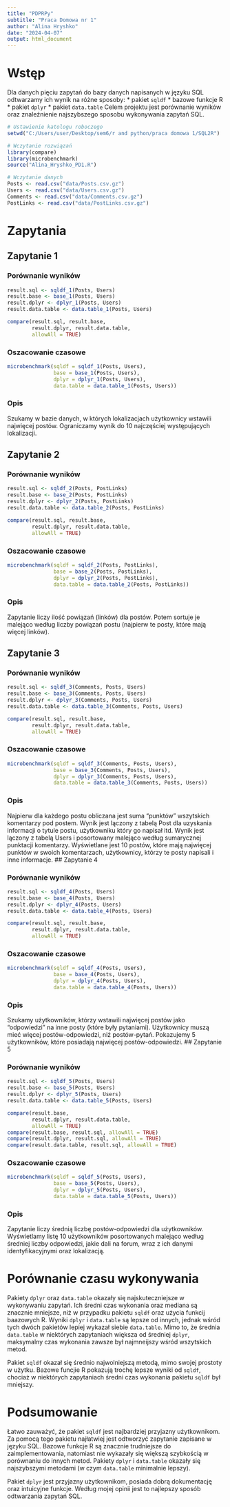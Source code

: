 ```yaml
---
title: "PDPRPy"
subtitle: "Praca Domowa nr 1"
author: "Alina Hryshko"
date: "2024-04-07"
output: html_document
---
```


# Wstęp
Dla danych pięciu zapytań do bazy danych napisanych w języku SQL odtwarzamy ich wynik na różne sposoby:
* pakiet `sqldf`
* bazowe funkcje R
* pakiet `dplyr`
* pakiet `data.table`
Celem projektu jest porównanie wyników oraz znaleźnienie najszybszego sposobu wykonywania zapytań SQL.

```r
# Ustawienie katologu roboczego
setwd("C:/Users/user/Desktop/sem6/r and python/praca domowa 1/SQL2R")
```

```r
# Wczytanie rozwiązań
library(compare)
library(microbenchmark)
source("Alina_Hryshko_PD1.R")
```

```r
# Wczytanie danych
Posts <- read.csv("data/Posts.csv.gz")
Users <- read.csv("data/Users.csv.gz")
Comments <- read.csv("data/Comments.csv.gz")
PostLinks <- read.csv("data/PostLinks.csv.gz")
```
# Zapytania
## Zapytanie 1

### Porównanie wyników

```r
result.sql <- sqldf_1(Posts, Users)
result.base <- base_1(Posts, Users)
result.dplyr <- dplyr_1(Posts, Users)
result.data.table <- data.table_1(Posts, Users)
```
```r
compare(result.sql, result.base,
        result.dplyr, result.data.table,
        allowAll = TRUE)
```

### Oszacowanie czasowe
```r
microbenchmark(sqldf = sqldf_1(Posts, Users),
               base = base_1(Posts, Users),
               dplyr = dplyr_1(Posts, Users),
               data.table = data.table_1(Posts, Users))
```
### Opis
Szukamy w bazie danych, w których lokalizacjach użytkownicy wstawili najwięcej postów.
Ograniczamy wynik do 10 najczęściej występujących lokalizacji.

## Zapytanie 2

### Porównanie wyników

```r
result.sql <- sqldf_2(Posts, PostLinks)
result.base <- base_2(Posts, PostLinks)
result.dplyr <- dplyr_2(Posts, PostLinks)
result.data.table <- data.table_2(Posts, PostLinks)
```
```r
compare(result.sql, result.base,
        result.dplyr, result.data.table,
        allowAll = TRUE)
```

### Oszacowanie czasowe
```r
microbenchmark(sqldf = sqldf_2(Posts, PostLinks),
               base = base_2(Posts, PostLinks),
               dplyr = dplyr_2(Posts, PostLinks),
               data.table = data.table_2(Posts, PostLinks))
```
### Opis
Zapytanie liczy ilość powiązań (linków) dla postów. Potem sortuje je malejąco według
liczby powiązań postu (najpierw te posty, które mają więcej linków). 
 
## Zapytanie 3

### Porównanie wyników

```r
result.sql <- sqldf_3(Comments, Posts, Users)
result.base <- base_3(Comments, Posts, Users)
result.dplyr <- dplyr_3(Comments, Posts, Users)
result.data.table <- data.table_3(Comments, Posts, Users)
```
```r
compare(result.sql, result.base,
        result.dplyr, result.data.table,
        allowAll = TRUE)
```

### Oszacowanie czasowe
```r
microbenchmark(sqldf = sqldf_3(Comments, Posts, Users),
               base = base_3(Comments, Posts, Users),
               dplyr = dplyr_3(Comments, Posts, Users),
               data.table = data.table_3(Comments, Posts, Users))
```
### Opis
Najpierw dla każdego postu obliczana jest suma "punktów" wszytskich komentarzy pod postem.
Wynik jest lączony z tabelą Post dla uzyskania informacji o tytule postu, użytkowniku który go napisał itd.
Wynik jest lączony z tabelą Users i posortowany malejąco według sumarycznej punktacji komentarzy.
Wyświetlane jest 10 postów, które mają najwięcej punktów w swoich komentarzach, użytkownicy, którzy te posty napisali i inne informacje.
## Zapytanie 4

### Porównanie wyników

```r
result.sql <- sqldf_4(Posts, Users)
result.base <- base_4(Posts, Users)
result.dplyr <- dplyr_4(Posts, Users)
result.data.table <- data.table_4(Posts, Users)
```
```r
compare(result.sql, result.base,
        result.dplyr, result.data.table,
        allowAll = TRUE)
```

### Oszacowanie czasowe
```r
microbenchmark(sqldf = sqldf_4(Posts, Users),
               base = base_4(Posts, Users),
               dplyr = dplyr_4(Posts, Users),
               data.table = data.table_4(Posts, Users))
```
### Opis
Szukamy użytkowników, którzy wstawili najwięcej postów jako "odpowiedzi" na inne posty (które były pytaniami).
Użytkownicy muszą mieć więcej postów-odpowiedzi, niż postów-pytań.
Pokazujemy 5 użytkowników, które posiadają najwięcej postów-odpowiedzi.
## Zapytanie 5

### Porównanie wyników

```r
result.sql <- sqldf_5(Posts, Users)
result.base <- base_5(Posts, Users)
result.dplyr <- dplyr_5(Posts, Users)
result.data.table <- data.table_5(Posts, Users)
```
```r
compare(result.base,
        result.dplyr, result.data.table,
        allowAll = TRUE)
compare(result.base, result.sql, allowAll = TRUE)
compare(result.dplyr, result.sql, allowAll = TRUE)
compare(result.data.table, result.sql, allowAll = TRUE)
```

### Oszacowanie czasowe
```r
microbenchmark(sqldf = sqldf_5(Posts, Users),
               base = base_5(Posts, Users),
               dplyr = dplyr_5(Posts, Users),
               data.table = data.table_5(Posts, Users))
```
### Opis
Zapytanie liczy średnią liczbę postów-odpowiedzi dla użytkowników.
Wyświetlamy listę 10 użytkowników posortowanych malejąco według średniej liczby odpowiedzi, jakie dali na forum, wraz z ich danymi identyfikacyjnymi oraz lokalizacją.

# Porównanie czasu wykonywania
Pakiety `dplyr` oraz `data.table` okazały się najskuteczniejsze w wykonywaniu zapytań.
Ich średni czas wykonania oraz mediana są znacznie mniejsze, niż w przypadku pakietu `sqldf` oraz użycia funkcij baazowych R.
Wyniki `dplyr` i `data.table` są lepsze od innych, jednak wśród tych dwóch pakietów lepiej wykazał siebie `data.table`. Mimo to, że średnia `data.table` w niektórych zapytaniach
większa od średniej `dplyr`, maksymalny czas wykonania zawsze był najmneijszy wśród wszytskich metod.

Pakiet `sqldf` okazał się średnio najwolniejszą metodą, mimo swojej prostoty w użytku.
Bazowe funcjie R pokazują trochę lepsze wyniki od `sqldf`, chociaż w niektórych zapytaniach średni czas wykonania pakietu `sqldf` był mniejszy.

# Podsumowanie
Łatwo zauważyć, że pakiet `sqldf` jest najbardziej przyjazny użytkownikom. Za pomocą tego pakietu najłatwiej jest odtworzyć zapytanie zapisane w języku SQL.
Bazowe funkcje R są znacznie trudniejsze do zaimplementowania, natomiast nie wykazały się większą szybkością w porównaniu do innych metod.
Pakiety `dplyr` i `data.table` okazały się najszybszymi metodami (w czym `data.table` minimalnie lepszy). 

Pakiet `dplyr` jest przyjazny użytkownikom, posiada dobrą dokumentację oraz intuicyjne funkcje. Według mojej opinii jest to najlepszy sposób odtwarzania zapytań SQL.
